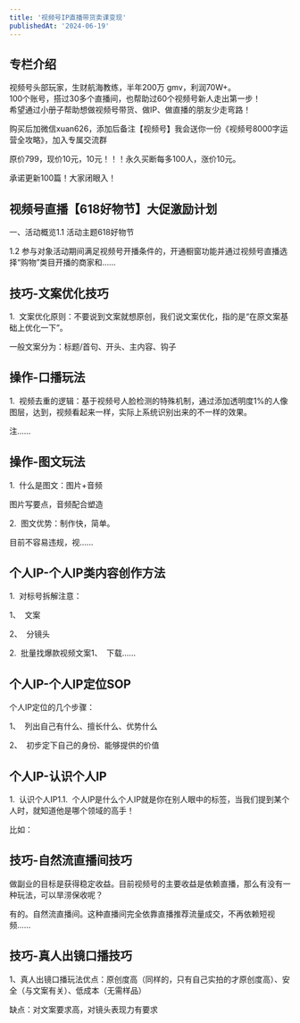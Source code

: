 ```yaml
---
title: '视频号IP直播带货卖课变现'
publishedAt: '2024-06-19'
---
```


## 专栏介绍

视频号头部玩家，生财航海教练，半年200万 gmv，利润70W+。  
100个账号，搭过30多个直播间，也帮助过60个视频号新人走出第一步！  
希望通过小册子帮助想做视频号带货、做IP、做直播的朋友少走弯路！  
  
购买后加微信xuan626，添加后备注【视频号】我会送你一份《视频号8000字运营全攻略》，加入专属交流群  
  
原价799，现价10元，10元！！！永久买断每多100人，涨价10元。  
  
承诺更新100篇！大家闭眼入！

## 视频号直播【618好物节】大促激励计划
一、活动概览1.1 活动主题618好物节

1.2 参与对象活动期间满足视频号开播条件的，开通橱窗功能并通过视频号直播选择“购物”类目开播的商家和......

## 技巧-文案优化技巧
1.  文案优化原则：不要说到文案就想原创，我们说文案优化，指的是“在原文案基础上优化一下”。

一般文案分为：标题/首句、开头、主内容、钩子

## 操作-口播玩法
1.  视频去重的逻辑：基于视频号人脸检测的特殊机制，通过添加透明度1%的人像图层，达到，视频看起来一样，实际上系统识别出来的不一样的效果。

注......

## 操作-图文玩法
1.  什么是图文：图片+音频

图片写要点，音频配合塑造

2.  图文优势：制作快，简单。

目前不容易违规，视......

## 个人IP-个人IP类内容创作方法
1.  对标号拆解注意：

1、  文案

2、  分镜头

2.  批量找爆款视频文案1、  下载......

## 个人IP-个人IP定位SOP
个人IP定位的几个步骤：

1、  列出自己有什么、擅长什么、优势什么

2、  初步定下自己的身份、能够提供的价值

## 个人IP-认识个人IP
1.  认识个人IP1.1.  个人IP是什么个人IP就是你在别人眼中的标签，当我们提到某个人时，就知道他是哪个领域的高手！

比如：

## 技巧-自然流直播间技巧
做副业的目标是获得稳定收益。目前视频号的主要收益是依赖直播，那么有没有一种玩法，可以旱涝保收呢？

有的。自然流直播间。这种直播间完全依靠直播推荐流量成交，不再依赖短视频......

## 技巧-真人出镜口播技巧
1、真人出镜口播玩法优点：原创度高（同样的，只有自己实拍的才原创度高）、安全（与文案有关）、低成本（无需样品）

缺点：对文案要求高，对镜头表现力有要求



